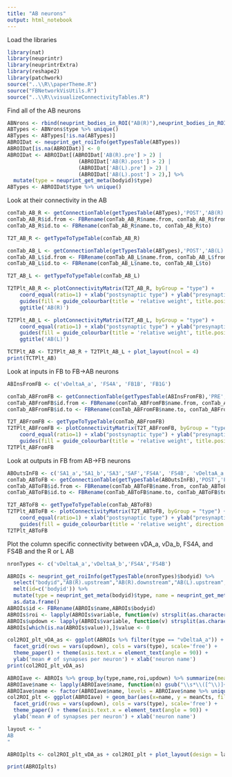 ```yaml
---
title: "AB neurons"
output: html_notebook
---
```

Load the libraries
```r
library(nat)
library(neuprintr)
library(neuprintrExtra)
library(reshape2)
library(patchwork)
source("..\\R\\paperTheme.R")
source("FBNetworkVisUtils.R")
source("..\\R\\visualizeConnectivityTables.R")
```

Find all of the AB neurons
```r
ABNrons <- rbind(neuprint_bodies_in_ROI("AB(R)"),neuprint_bodies_in_ROI("AB(L)")) %>% mutate(type = neuprint_get_meta(bodyid)$type)
ABTypes <- ABNrons$type %>% unique()
ABTypes <- ABTypes[!is.na(ABTypes)]
ABROIDat <- neuprint_get_roiInfo(getTypesTable(ABTypes))
ABROIDat[is.na(ABROIDat)] <- 0
ABROIDat <- ABROIDat[(ABROIDat['AB(R).pre'] > 2) |
                       (ABROIDat['AB(R).post'] > 2) |
                       (ABROIDat['AB(L).pre'] > 2) |
                       (ABROIDat['AB(L).post'] > 2),] %>% 
  mutate(type = neuprint_get_meta(bodyid)$type)
ABTypes <- ABROIDat$type %>% unique()
```

Look at their connectivity in the AB
```r
conTab_AB_R <- getConnectionTable(getTypesTable(ABTypes),'POST','AB(R)') %>% filter(type.to %in% ABTypes)
conTab_AB_R$id.from <- FBRename(conTab_AB_R$name.from, conTab_AB_R$from)
conTab_AB_R$id.to <- FBRename(conTab_AB_R$name.to, conTab_AB_R$to)

T2T_AB_R <- getTypeToTypeTable(conTab_AB_R)

conTab_AB_L <- getConnectionTable(getTypesTable(ABTypes),'POST','AB(L)') %>% filter(type.to %in% ABTypes)
conTab_AB_L$id.from <- FBRename(conTab_AB_L$name.from, conTab_AB_L$from)
conTab_AB_L$id.to <- FBRename(conTab_AB_L$name.to, conTab_AB_L$to)

T2T_AB_L <- getTypeToTypeTable(conTab_AB_L)
```
```r
T2TPlt_AB_R <- plotConnectivityMatrix(T2T_AB_R, byGroup = "type") + 
    coord_equal(ratio=1) + xlab("postsynaptic type") + ylab("presynaptic type") + theme_paper() + theme(axis.text.x = element_text(angle=90)) +
    guides(fill = guide_colourbar(title = 'relative weight', title.position = 'left', title.theme = element_text(angle = 90), barwidth = 0.5, title.hjust = 0.5)) +
    ggtitle('AB(R)')

T2TPlt_AB_L <- plotConnectivityMatrix(T2T_AB_L, byGroup = "type") + 
    coord_equal(ratio=1) + xlab("postsynaptic type") + ylab("presynaptic type") + theme_paper() + theme(axis.text.x = element_text(angle=90)) +
    guides(fill = guide_colourbar(title = 'relative weight', title.position = 'left', title.theme = element_text(angle = 90), barwidth = 0.5, title.hjust = 0.5)) +
    ggtitle('AB(L)')

TCTPlt_AB <- T2TPlt_AB_R + T2TPlt_AB_L + plot_layout(ncol = 4)
print(TCTPlt_AB)
```

Look at inputs in FB to FB->AB neurons
```r
ABInsFromFB <- c('vDeltaA_a', 'FS4A', 'FB1B', 'FB1G')

conTab_ABFromFB <- getConnectionTable(getTypesTable(ABInsFromFB),'PRE','FB')
conTab_ABFromFB$id.from <- FBRename(conTab_ABFromFB$name.from, conTab_ABFromFB$from)
conTab_ABFromFB$id.to <- FBRename(conTab_ABFromFB$name.to, conTab_ABFromFB$to)
```
```r
T2T_ABFromFB <- getTypeToTypeTable(conTab_ABFromFB)
T2TPlt_ABFromFB <- plotConnectivityMatrix(T2T_ABFromFB, byGroup = "type") + 
    coord_equal(ratio=1) + xlab("postsynaptic type") + ylab("presynaptic type") + theme_paper() + theme(axis.text.x = element_text(angle=90, hjust=1,vjust=0)) +
    guides(fill = guide_colourbar(title = 'relative weight', title.position = 'left', title.theme = element_text(angle = 90), barwidth = 0.5, title.hjust = 0.5))
T2TPlt_ABFromFB
```

Look at outputs in FB from AB->FB neurons
```r
ABOutsInFB <- c('SA1_a','SA1_b','SA3','SAF','FS4A', 'FS4B', 'vDeltaA_a', 'vDeltaA_b')
conTab_ABToFB <- getConnectionTable(getTypesTable(ABOutsInFB),'POST','FB')
conTab_ABToFB$id.from <- FBRename(conTab_ABToFB$name.from, conTab_ABToFB$from)
conTab_ABToFB$id.to <- FBRename(conTab_ABToFB$name.to, conTab_ABToFB$to)
```

```r
T2T_ABToFB <- getTypeToTypeTable(conTab_ABToFB)
T2TPlt_ABToFB <- plotConnectivityMatrix(T2T_ABToFB, byGroup = "type") + 
    coord_equal(ratio=1) + xlab("postsynaptic type") + ylab("presynaptic type") + theme_paper() + theme(axis.text.x = element_text(angle=90, hjust=1,vjust=0)) +
    guides(fill = guide_colourbar(title = 'relative weight', direction = 'horizontal', title.position = 'top', barheight = 0.5))
T2TPlt_ABToFB
```

Plot the column specific connectivity between vDA_a, vDa_b, FS4A, and FS4B and the R or L AB
```r
nronTypes <- c('vDeltaA_a','vDeltaA_b','FS4A','FS4B')

ABROIs <- neuprint_get_roiInfo(getTypesTable(nronTypes)$bodyid) %>% 
  select("bodyid","AB(R).upstream","AB(R).downstream","AB(L).upstream","AB(L).downstream") %>%
  melt(id=c('bodyid')) %>%
  mutate(type = neuprint_get_meta(bodyid)$type, name = neuprint_get_meta(bodyid)$name) %>%
  as.data.frame()
ABROIs$id <- FBRename(ABROIs$name,ABROIs$bodyid)
ABROIs$roi <- lapply(ABROIs$variable, function(v) strsplit(as.character(v),'.',fixed=TRUE)[[1]][1]) %>% unlist()
ABROIs$updown <- lapply(ABROIs$variable, function(v) strsplit(as.character(v),'.',fixed=TRUE)[[1]][2]) %>% unlist()
ABROIs[which(is.na(ABROIs$value)),]$value <- 0
```
```r
col2ROI_plt_vDA_as <- ggplot(ABROIs %>% filter(type == "vDeltaA_a")) + geom_bar(aes(x=id, y = value, fill=roi),stat='identity') +
  facet_grid(rows = vars(updown), cols = vars(type), scale='free') + 
  theme_paper() + theme(axis.text.x = element_text(angle = 90)) + 
  ylab('mean # of synapses per neuron') + xlab('neuron name')
print(col2ROI_plt_vDA_as)
```
```r
ABROIave <- ABROIs %>% group_by(type,name,roi,updown) %>% summarize(meanCts = mean(value))
ABROIave$name <- lapply(ABROIave$name, function(n) gsub("\\s*\\([^\\)]+\\)","",n)) %>% unlist()
ABROIave$name <- factor(ABROIave$name, levels = ABROIave$name %>% unique() %>% sort())
col2ROI_plt <- ggplot(ABROIave) + geom_bar(aes(x=name, y = meanCts, fill=roi),stat='identity') +
  facet_grid(rows = vars(updown), cols = vars(type), scale='free') + 
  theme_paper() + theme(axis.text.x = element_text(angle = 90)) + 
  ylab('mean # of synapses per neuron') + xlab('neuron name')
```

```r
layout <- "
AB
"

ABROIplts <- col2ROI_plt_vDA_as + col2ROI_plt + plot_layout(design = layout)

print(ABROIplts)
```

